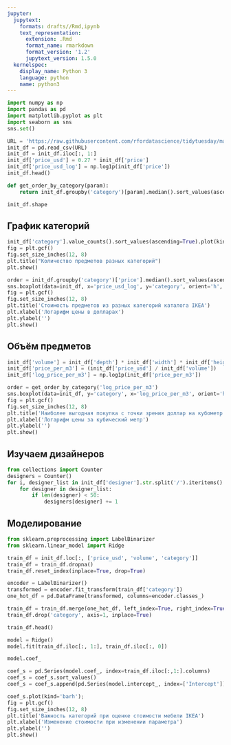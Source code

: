 ```yaml
---
jupyter:
  jupytext:
    formats: drafts//Rmd,ipynb
    text_representation:
      extension: .Rmd
      format_name: rmarkdown
      format_version: '1.2'
      jupytext_version: 1.5.0
  kernelspec:
    display_name: Python 3
    language: python
    name: python3
---
```


```python
import numpy as np
import pandas as pd
import matplotlib.pyplot as plt
import seaborn as sns
sns.set()
```

```python
URL = 'https://raw.githubusercontent.com/rfordatascience/tidytuesday/master/data/2020/2020-11-03/ikea.csv'
init_df = pd.read_csv(URL)
init_df = init_df.iloc[:, 1:]
init_df['price_usd'] = 0.27 * init_df['price']
init_df['price_usd_log'] = np.log1p(init_df['price'])
init_df.head()
```

```python
def get_order_by_category(param):
    return init_df.groupby('category')[param].median().sort_values(ascending=False).index.to_list()
```

```python
init_df.shape
```

## График категорий

```python
init_df['category'].value_counts().sort_values(ascending=True).plot(kind='barh')
fig = plt.gcf()
fig.set_size_inches(12, 8)
plt.title("Количество предметов разных категорий")
plt.show()
```

```python
order = init_df.groupby('category')['price'].median().sort_values(ascending=False).index.to_list()
sns.boxplot(data=init_df, x='price_usd_log', y='category', orient='h', order=order);
fig = plt.gcf()
fig.set_size_inches(12, 8)
plt.title('Стоимость предметов из разных категорий каталога IKEA')
plt.xlabel('Логарифм цены в долларах')
plt.ylabel('')
plt.show()
```

## Объём предметов

```python
init_df['volume'] = init_df['depth'] * init_df['width'] * init_df['height'] / 1000000
init_df['price_per_m3'] = (init_df['price_usd'] / init_df['volume'])
init_df['log_price_per_m3'] = np.log1p(init_df['price_per_m3'])
```

```python
order = get_order_by_category('log_price_per_m3')
sns.boxplot(data=init_df, y='category', x='log_price_per_m3', orient='h', order=order)
fig = plt.gcf()
fig.set_size_inches(12, 8)
plt.title('Наиболее выгодная покупка с точки зрения доллар на кубометр мебели IKEA')
plt.xlabel('Логарифм цены за кубический метр')
plt.ylabel('')
plt.show()
```

## Изучаем дизайнеров

```python
from collections import Counter
designers = Counter()
for i, designer_list in init_df['designer'].str.split('/').iteritems():
    for designer in designer_list:
        if len(designer) < 50:
            designers[designer] += 1
```

## Моделирование

```python
from sklearn.preprocessing import LabelBinarizer
from sklearn.linear_model import Ridge
```

```python
train_df = init_df.loc[:, ['price_usd', 'volume', 'category']]
train_df = train_df.dropna()
train_df.reset_index(inplace=True, drop=True)

encoder = LabelBinarizer()
transformed = encoder.fit_transform(train_df['category'])
one_hot_df = pd.DataFrame(transformed, columns=encoder.classes_)

train_df = train_df.merge(one_hot_df, left_index=True, right_index=True)
train_df.drop('category', axis=1, inplace=True)

train_df.head()
```

```python
model = Ridge()
model.fit(train_df.iloc[:, 1:], train_df.iloc[:, 0])
```

```python
model.coef_
```

```python
coef_s = pd.Series(model.coef_, index=train_df.iloc[:,1:].columns)
coef_s = coef_s.sort_values()
coef_s = coef_s.append(pd.Series(model.intercept_, index=['Intercept']))
```

```python
coef_s.plot(kind='barh');
fig = plt.gcf()
fig.set_size_inches(12, 8)
plt.title('Важность категорий при оценке стоимости мебели IKEA')
plt.xlabel('Изменение стоимости при изменении параметра')
plt.ylabel('')
plt.show()
```

```python

```
